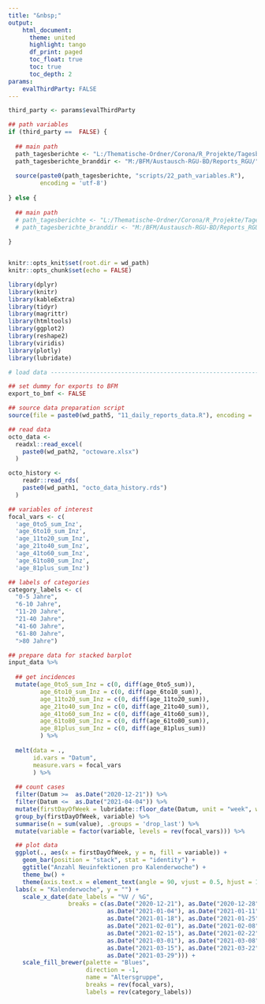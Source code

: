 ```yaml
---
title: "&nbsp;"
output:
    html_document:
      theme: united
      highlight: tango
      df_print: paged
      toc_float: true
      toc: true
      toc_depth: 2
params:
    evalThirdParty: FALSE
---
```


```r


third_party <- params$evalThirdParty

## path variables
if (third_party ==  FALSE) {
  
  ## main path
  path_tagesberichte <- "L:/Thematische-Ordner/Corona/R_Projekte/Tagesbericht/"
  path_tagesberichte_branddir <- "M:/BFM/Austausch-RGU-BD/Reports_RGU/"
  
  source(paste0(path_tagesberichte, "scripts/22_path_variables.R"),
         encoding = 'utf-8')
  
} else {
  
  ## main path
  # path_tagesberichte <- "L:/Thematische-Ordner/Corona/R_Projekte/Tagesbericht/"
  # path_tagesberichte_branddir <- "M:/BFM/Austausch-RGU-BD/Reports_RGU/"
  
}


knitr::opts_knit$set(root.dir = wd_path)
knitr::opts_chunk$set(echo = FALSE)

library(dplyr)
library(knitr)
library(kableExtra)
library(tidyr)
library(magrittr)
library(htmltools)
library(ggplot2)
library(reshape2)
library(viridis)
library(plotly)
library(lubridate)

# load data --------------------------------------------------------------------

## set dummy for exports to BFM
export_to_bmf <- FALSE

## source data preparation script
source(file = paste0(wd_path5, "11_daily_reports_data.R"), encoding = 'utf-8')

## read data
octo_data <-
  readxl::read_excel(
    paste0(wd_path2, "octoware.xlsx")
  )

octo_history <- 
    readr::read_rds(
    paste0(wd_path1, "octo_data_history.rds")
  )

```




```r

## variables of interest
focal_vars <- c( 
  'age_0to5_sum_Inz', 
  'age_6to10_sum_Inz',
  'age_11to20_sum_Inz',
  'age_21to40_sum_Inz',
  'age_41to60_sum_Inz',
  'age_61to80_sum_Inz',
  'age_81plus_sum_Inz')

## labels of categories
category_labels <- c(
  "0-5 Jahre", 
  "6-10 Jahre", 
  "11-20 Jahre",
  "21-40 Jahre",
  "41-60 Jahre",
  "61-80 Jahre",
  ">80 Jahre")

## prepare data for stacked barplot
input_data %>%
  
  ## get incidences
  mutate(age_0to5_sum_Inz = c(0, diff(age_0to5_sum)),
         age_6to10_sum_Inz = c(0, diff(age_6to10_sum)),
         age_11to20_sum_Inz = c(0, diff(age_11to20_sum)),
         age_21to40_sum_Inz = c(0, diff(age_21to40_sum)),
         age_41to60_sum_Inz = c(0, diff(age_41to60_sum)),
         age_61to80_sum_Inz = c(0, diff(age_61to80_sum)),
         age_81plus_sum_Inz = c(0, diff(age_81plus_sum))
         ) %>%
  
  melt(data = ., 
       id.vars = "Datum", 
       measure.vars = focal_vars
       ) %>%
  
  ## count cases  
  filter(Datum >=  as.Date("2020-12-21")) %>%
  filter(Datum <=  as.Date("2021-04-04")) %>%
  mutate(firstDayOfWeek = lubridate::floor_date(Datum, unit = "week", week_start = 1)) %>%
  group_by(firstDayOfWeek, variable) %>%
  summarise(n = sum(value), .groups = 'drop_last') %>%
  mutate(variable = factor(variable, levels = rev(focal_vars))) %>%

  ## plot data
  ggplot(., aes(x = firstDayOfWeek, y = n, fill = variable)) + 
    geom_bar(position = "stack", stat = "identity") +
    ggtitle("Anzahl Neuinfektionen pro Kalenderwoche") +
    theme_bw() +
    theme(axis.text.x = element_text(angle = 90, vjust = 0.5, hjust = 1)) + 
  labs(x = "Kalenderwoche", y = "") +
    scale_x_date(date_labels = "%V / %G", 
                 breaks = c(as.Date("2020-12-21"), as.Date("2020-12-28"),
                            as.Date("2021-01-04"), as.Date("2021-01-11"),
                            as.Date("2021-01-18"), as.Date("2021-01-25"),
                            as.Date("2021-02-01"), as.Date("2021-02-08"),
                            as.Date("2021-02-15"), as.Date("2021-02-22"),
                            as.Date("2021-03-01"), as.Date("2021-03-08"),
                            as.Date("2021-03-15"), as.Date("2021-03-22"),
                            as.Date("2021-03-29"))) +
    scale_fill_brewer(palette = "Blues",
                      direction = -1,
                      name = "Altersgruppe", 
                      breaks = rev(focal_vars),
                      labels = rev(category_labels))
```    

